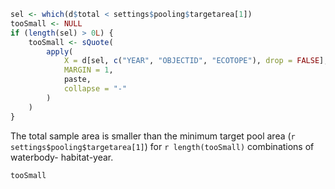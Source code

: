 
```r
sel <- which(d$total < settings$pooling$targetarea[1])
tooSmall <- NULL
if (length(sel) > 0L) {
    tooSmall <- sQuote(
        apply(
            X = d[sel, c("YEAR", "OBJECTID", "ECOTOPE"), drop = FALSE],
            MARGIN = 1,
            paste,
            collapse = "-"
        )
    )
}
```

The total sample area is smaller than the minimum target pool area (`r settings$pooling$targetarea[1]`) for `r length(tooSmall)` combinations of waterbody- habitat-year.

```r
tooSmall
```
